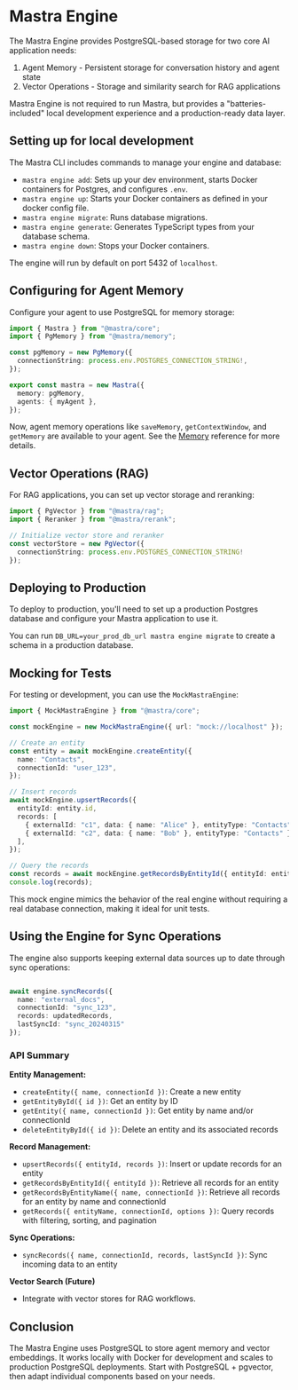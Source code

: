 # Mastra Engine

The Mastra Engine provides PostgreSQL-based storage for two core AI application needs:

1. Agent Memory - Persistent storage for conversation history and agent state
2. Vector Operations - Storage and similarity search for RAG applications

Mastra Engine is not required to run Mastra, but provides a "batteries-included" local development experience and a production-ready data layer.

## Setting up for local development

The Mastra CLI includes commands to manage your engine and database:

- `mastra engine add`: Sets up your dev environment, starts Docker containers for Postgres, and configures `.env`.
- `mastra engine up`: Starts your Docker containers as defined in your docker config file.
- `mastra engine migrate`: Runs database migrations.
- `mastra engine generate`: Generates TypeScript types from your database schema.
- `mastra engine down`: Stops your Docker containers.

The engine will run by default on port 5432 of `localhost`.

## Configuring for Agent Memory

Configure your agent to use PostgreSQL for memory storage:

```typescript
import { Mastra } from "@mastra/core";
import { PgMemory } from "@mastra/memory";

const pgMemory = new PgMemory({
  connectionString: process.env.POSTGRES_CONNECTION_STRING!,
});

export const mastra = new Mastra({
  memory: pgMemory,
  agents: { myAgent },
});
```

Now, agent memory operations like `saveMemory`, `getContextWindow`, and `getMemory` are available to your agent. See the [Memory](../agents/memory.mdx) reference for more details.

## Vector Operations (RAG)

For RAG applications, you can set up vector storage and reranking:

```typescript
import { PgVector } from "@mastra/rag";
import { Reranker } from "@mastra/rerank";

// Initialize vector store and reranker
const vectorStore = new PgVector({
  connectionString: process.env.POSTGRES_CONNECTION_STRING!
});
```

## Deploying to Production

To deploy to production, you'll need to set up a production Postgres database and configure your Mastra application to use it. 

You can run `DB_URL=your_prod_db_url mastra engine migrate` to create a schema in a production database.

## Mocking for Tests

For testing or development, you can use the `MockMastraEngine`:

```typescript
import { MockMastraEngine } from "@mastra/core";

const mockEngine = new MockMastraEngine({ url: "mock://localhost" });

// Create an entity
const entity = await mockEngine.createEntity({
  name: "Contacts",
  connectionId: "user_123",
});

// Insert records
await mockEngine.upsertRecords({
  entityId: entity.id,
  records: [
    { externalId: "c1", data: { name: "Alice" }, entityType: "Contacts" },
    { externalId: "c2", data: { name: "Bob" }, entityType: "Contacts" },
  ],
});

// Query the records
const records = await mockEngine.getRecordsByEntityId({ entityId: entity.id });
console.log(records);
```

This mock engine mimics the behavior of the real engine without requiring a real database connection, making it ideal for unit tests.

## Using the Engine for Sync Operations

The engine also supports keeping external data sources up to date through sync operations:

```typescript showLineNumbers copy

await engine.syncRecords({
  name: "external_docs",
  connectionId: "sync_123", 
  records: updatedRecords,
  lastSyncId: "sync_20240315"
});
```

### API Summary

**Entity Management:**

- `createEntity({ name, connectionId })`: Create a new entity
- `getEntityById({ id })`: Get an entity by ID
- `getEntity({ name, connectionId })`: Get entity by name and/or connectionId
- `deleteEntityById({ id })`: Delete an entity and its associated records

**Record Management:**

- `upsertRecords({ entityId, records })`: Insert or update records for an entity
- `getRecordsByEntityId({ entityId })`: Retrieve all records for an entity
- `getRecordsByEntityName({ name, connectionId })`: Retrieve all records for an entity by name and connectionId
- `getRecords({ entityName, connectionId, options })`: Query records with filtering, sorting, and pagination

**Sync Operations:**

- `syncRecords({ name, connectionId, records, lastSyncId })`: Sync incoming data to an entity

**Vector Search (Future)**

- Integrate with vector stores for RAG workflows.

## Conclusion

The Mastra Engine uses PostgreSQL to store agent memory and vector embeddings. It works locally with Docker for development and scales to production PostgreSQL deployments. Start with PostgreSQL + pgvector, then adapt individual components based on your needs.